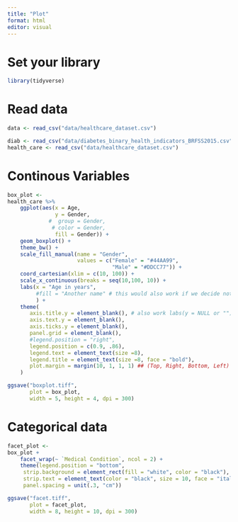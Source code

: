 ```yaml
---
title: "Plot"
format: html
editor: visual
---
```

# Set your library
```r
library(tidyverse)

```


# Read data
```r
data <- read_csv("data/healthcare_dataset.csv")

diab <- read_csv("data/diabetes_binary_health_indicators_BRFSS2015.csv")
health_care <- read_csv("data/healthcare_dataset.csv")
```

# Continous Variables
```r

box_plot <- 
health_care %>%
    ggplot(aes(x = Age, 
               y = Gender, 
             #  group = Gender, 
              # color = Gender,
               fill = Gender)) +
    geom_boxplot() +
    theme_bw() +
    scale_fill_manual(name = "Gender", 
                      values = c("Female" = "#44AA99", 
                                 "Male" = "#DDCC77")) +
    coord_cartesian(xlim = c(10, 100)) +
    scale_x_continuous(breaks = seq(10,100, 10)) +
    labs(x = "Age in years",
         #fill = "Another name" # this would also work if we decide not to use scale_fill_manual()
         ) + 
    theme(
       axis.title.y = element_blank(), # also work labs(y = NULL or "")
       axis.text.y = element_blank(),
       axis.ticks.y = element_blank(),
       panel.grid = element_blank(),
       #legend.position = "right",
       legend.position = c(0.9, .86),
       legend.text = element_text(size =8),
       legend.title = element_text(size =8, face = "bold"),
       plot.margin = margin(10, 1, 1, 1) ## (Top, Right, Bottom, Left) 
    )

ggsave("boxplot.tiff", 
       plot = box_plot, 
       width = 5, height = 4, dpi = 300)


```

# Categorical data

```r

facet_plot <- 
box_plot +  
    facet_wrap(~ `Medical Condition`, ncol = 2) +
    theme(legend.position = "bottom",
     strip.background = element_rect(fill = "white", color = "black"),
     strip.text = element_text(color = "black", size = 10, face = "italic"),
     panel.spacing = unit(.3, "cm"))

ggsave("facet.tiff", 
       plot = facet_plot, 
       width = 8, height = 10, dpi = 300)


```